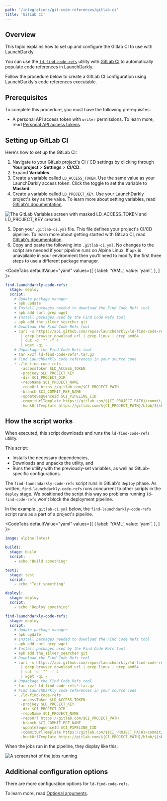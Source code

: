 ```yaml
---
path: '/integrations/git-code-references/gitlab-ci'
title: 'GitLab CI'
---
```


## Overview

This topic explains how to set up and configure the Gitlab CI to use with LaunchDarkly.

You can use the [`ld-find-code-refs`](https://github.com/launchdarkly/ld-find-code-refs/) utility with [GitLab CI](https://about.gitlab.com/product/continuous-integration/) to automatically populate code references in LaunchDarkly.

Follow the procedure below to create a GitLab CI configuration using LaunchDarkly's code references executable.

## Prerequisites

To complete this procedure, you must have the following prerequisites:

- A personal API access token with `writer` permissions. To learn more, read [Personal API access tokens](/home/account-security/api-access-tokens).

## Setting up GitLab CI

Here's how to set up the GitLab CI:

1. Navigate to your GitLab project's CI / CD settings by clicking through **Your project** > **Settings** > **CI/CD**.
2. Expand **Variables**.
3. Create a variable called `LD_ACCESS_TOKEN`. Use the same value as your LaunchDarkly access token. Click the toggle to set the variable to **Masked**.
4. Create a variable called `LD_PROJECT_KEY`. Use your LaunchDarkly project's key as the value. To learn more about setting variables, read [GitLab's documentation](https://docs.gitlab.com/ee/ci/variables/#creating-a-custom-environment-variable).

![The GitLab Variables screen with masked `LD_ACCESS_TOKEN` and `LD_PROJECT_KEY` created.](../../images/gitlab-ci-env-variables.png)

5. Open your `.gitlab-ci.yml` file. This file defines your project's CI/CD pipeline. To learn more about getting started with GitLab CI, read [GitLab's documentation](https://docs.gitlab.com/ee/ci/#getting-started).
6. Copy and paste the following into `.gitlab-ci.yml`. No changes to the script are needed if your pipeline runs on Alpine Linux. If `apk` is unavailable in your environment then you'll need to modify the first three steps to use a different package manager.

<CodeTabs
 defaultValue="yaml"
 values={[
   { label: 'YAML', value: 'yaml', },
 ]
}>
<CodeTabItem value="yaml">

```yaml
find-launchdarkly-code-refs:
  stage: deploy
  script:
    # Update package manager
    - apk update
    # Install packages needed to download the Find Code Refs tool
    - apk add curl grep wget
    # Install packages used by the Find Code Refs tool
    - apk add the_silver_searcher git
    # Download the Find Code Refs tool
    - curl -s https://api.github.com/repos/launchdarkly/ld-find-code-refs/releases/latest
       | grep browser_download_url | grep linux | grep amd64
       | cut -d '"' -f 4
       | wget -qi -
    # Unpackage the Find Code Refs tool
    - tar xvzf ld-find-code-refs*.tar.gz
    # Find LaunchDarkly code references in your source code
    - ./ld-find-code-refs
       -accessToken $LD_ACCESS_TOKEN
       -projKey $LD_PROJECT_KEY
       -dir $CI_PROJECT_DIR
       -repoName $CI_PROJECT_NAME
       -repoUrl https://gitlab.com/$CI_PROJECT_PATH
       -branch $CI_COMMIT_REF_NAME
       -updateSequenceId $CI_PIPELINE_IID
       -commitUrlTemplate https://gitlab.com/${CI_PROJECT_PATH}/commit/${sha}
       -hunkUrlTemplate https://gitlab.com/${CI_PROJECT_PATH}/blob/${sha}/
```

</CodeTabItem>
</CodeTabs>

## How the script works

When executed, this script downloads and runs the `ld-find-code-refs` utility.

This script:

- Installs the necessary dependencies,
- Downloads and unpacks the utility, and
- Runs the utility with the previously-set variables, as well as GitLab-specific configurations.

The `find-launchdarkly-code-refs` script runs in GitLab's `deploy` phase. As written, `find-launchdarkly-code-refs` runs concurrent to other scripts in the `deploy` stage. We positioned the script this way so problems running `ld-find-code-refs` won't block the deployment pipeline.

In the example `.gitlab-ci.yml` below, the `find-launchdarkly-code-refs` script runs as a part of a project's pipeline.

<CodeTabs
 defaultValue="yaml"
 values={[
   { label: 'YAML', value: 'yaml', },
 ]
}>
<CodeTabItem value="yaml">

```yaml
image: alpine:latest

build1:
  stage: build
  script:
    - echo "Build something"

test1:
  stage: test
  script:
    - echo "Test something"

deploy1:
  stage: deploy
  script:
    - echo "Deploy something"

find-launchdarkly-code-refs:
  stage: deploy
  script:
    # Update package manager
    - apk update
    # Install packages needed to download the Find Code Refs tool
    - apk add curl grep wget
    # Install packages used by the Find Code Refs tool
    - apk add the_silver_searcher git
    # Download the Find Code Refs tool
    - curl -s https://api.github.com/repos/launchdarkly/ld-find-code-refs/releases/latest
       | grep browser_download_url | grep linux | grep amd64
       | cut -d '"' -f 4
       | wget -qi -
    # Unpackage the Find Code Refs tool
    - tar xvzf ld-find-code-refs*.tar.gz
    # Find LaunchDarkly code references in your source code
    - ./ld-find-code-refs
       -accessToken $LD_ACCESS_TOKEN
       -projKey $LD_PROJECT_KEY
       -dir $CI_PROJECT_DIR
       -repoName $CI_PROJECT_NAME
       -repoUrl https://gitlab.com/$CI_PROJECT_PATH
       -branch $CI_COMMIT_REF_NAME
       -updateSequenceId $CI_PIPELINE_IID
       -commitUrlTemplate https://gitlab.com/${CI_PROJECT_PATH}/commit/${sha}
       -hunkUrlTemplate https://gitlab.com/${CI_PROJECT_PATH}/blob/${sha}/${filePath}#L${lineNumber}
```

</CodeTabItem>
</CodeTabs>

When the jobs run in the pipeline, they display like this:

![A screenshot of the jobs running.](../../images/gitlab-ci-jobs.png)

## Additional configuration options

There are more configuration options for `ld-find-code-refs`.

To learn more, read [Optional arguments](https://github.com/launchdarkly/ld-find-code-refs#optional-arguments).

